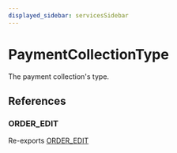 ```yaml
---
displayed_sidebar: servicesSidebar
---
```



# PaymentCollectionType

The payment collection's type.

## References

### ORDER\_EDIT

Re-exports [ORDER_EDIT](../../modules/services.mdx#order_edit)
